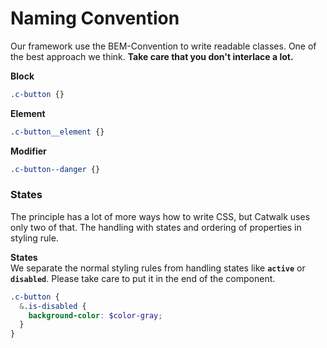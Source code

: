 <Meta title='5.Docs|ClassNaming'/>

# Naming Convention
Our framework use the BEM-Convention to write readable classes. One of the best approach we think. **Take care that you don't interlace a lot.**

**Block**  
````scss
.c-button {}
````
**Element**
````scss
.c-button__element {}
````

**Modifier**  
````scss
.c-button--danger {}
````

### States
The principle has a lot of more ways how to write CSS, but Catwalk uses only two of that. The handling with states and ordering of properties in styling rule.

**States**  
We separate the normal styling rules from handling states like **`active`** or **`disabled`**. Please take care to put it in the end of the component.

````scss
.c-button {
  &.is-disabled {
    background-color: $color-gray;
  }
}
````